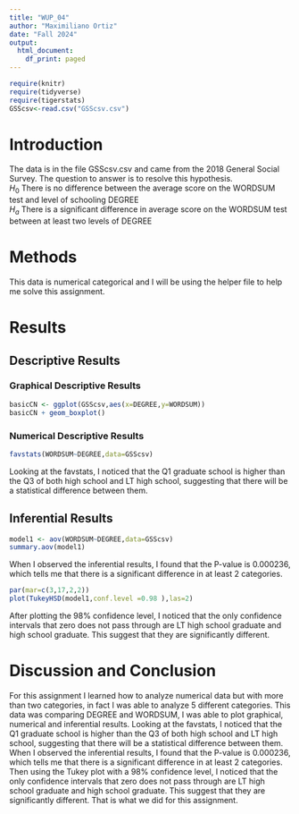 ```yaml
---
title: "WUP_04"
author: "Maximiliano Ortiz"
date: "Fall 2024"
output:
  html_document:
    df_print: paged
---
```


```r
require(knitr)
require(tidyverse)
require(tigerstats)
GSScsv<-read.csv("GSScsv.csv")
```

# Introduction

<!--In this section you explain what you are trying to show.  Where did the data come from?  What is the research or other question you are trying to answer?!-->

The data is in the file GSScsv.csv and came from the 2018 General Social Survey.  The question to answer is to resolve this hypothesis.  
$H_0$ There is no difference between the average score on the WORDSUM test and level of schooling DEGREE  
$H_a$ There is a significant difference in average score on the WORDSUM test between at least two levels of DEGREE  

# Methods

<!--Mention that you intend to use chatGPT to the greatest extent possible. Give credit to chatGPT when you use it to create code in your report. Decide on your methods:  use "variable analysis" or other appropriate descriptors.  Make sure to choose at least one graphical method and at least one numerical method.!-->

This data is numerical categorical and I will be using the helper file to help me solve this assignment.  

# Results

<!--Divide this section into two sub-sections:  One for your descriptive  results and one for your inferential results.!-->

## Descriptive Results

### Graphical Descriptive Results

<!--Graphical results here.  Make sure to show your code.  Provide appropriate labels for axes, giving units if possible, and provide a good title for the graph, too.  Use the graphical results to describe the patterns if any that exist in the data as focused toward the research question!-->

```r
basicCN <- ggplot(GSScsv,aes(x=DEGREE,y=WORDSUM))
basicCN + geom_boxplot()
```

### Numerical Descriptive Results

<!--Numerical results go here. Use the numerical results to describe the patterns if any that exist in the data as focused toward the research question!-->

```r
favstats(WORDSUM~DEGREE,data=GSScsv)
```

Looking at the favstats, I noticed that the Q1 graduate school is higher than the Q3 of both high school and LT high school, suggesting that there will be a statistical difference between them.  

## Inferential Results

<!--State hypothesis clearly.  Make sure your discussion of the inferential test covers all the aspects that the test output produces, such as test statistic, p-value etc.  Make a decision about the null hypothesis, explain the assumptions on which the selected test/procedure was based, and why the chosen procedure satisfys the assumptions and is appropriate to answer the research question!-->

```r
model1 <- aov(WORDSUM~DEGREE,data=GSScsv)
summary.aov(model1)
```

When I observed the inferential results, I found that the P-value is 0.000236, which tells me that there is a significant difference in at least 2 categories. 

```r
par(mar=c(3,17,2,2))
plot(TukeyHSD(model1,conf.level =0.98 ),las=2)
```

After plotting the 98% confidence level, I noticed that the only confidence intervals that zero does not pass through are LT high school graduate and high school graduate. This suggest that they are significantly different.  

# Discussion and Conclusion

<!--Discussion and conclusion here.  If you found a relationship be sure to consider whether the relationship occurs because one of the variavbles causes the other, or whether they perhasps are related for some other reason.  Watch the chapter 6 videos from the GeorgeTown videos collection.!-->

For this assignment I learned how to analyze numerical data but with more than two categories, in fact I was able to analyze 5 different categories. This data was comparing DEGREE and WORDSUM, I was able to plot graphical, numerical and inferential results. Looking at the favstats, I noticed that the Q1 graduate school is higher than the Q3 of both high school and LT high school, suggesting that there will be a statistical difference between them. When I observed the inferential results, I found that the P-value is 0.000236, which tells me that there is a significant difference in at least 2 categories. Then using the Tukey plot with a 98% confidence level, I noticed that the only confidence intervals that zero does not pass through are LT high school graduate and high school graduate. This suggest that they are significantly different. That is what we did for this assignment.      
